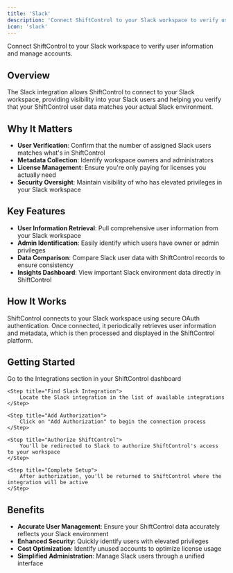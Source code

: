 ```yaml
---
title: 'Slack'
description: 'Connect ShiftControl to your Slack workspace to verify user information and manage accounts.'
icon: 'slack'
---
```



<p style={{fontSize: "large"}}>Connect ShiftControl to your Slack workspace to verify user information and manage accounts.</p>

## Overview

The Slack integration allows ShiftControl to connect to your Slack workspace, providing visibility into your Slack users and helping you verify that your ShiftControl user data matches your actual Slack environment.

## Why It Matters

- **User Verification**: Confirm that the number of assigned Slack users matches what's in ShiftControl
- **Metadata Collection**: Identify workspace owners and administrators
- **License Management**: Ensure you're only paying for licenses you actually need
- **Security Oversight**: Maintain visibility of who has elevated privileges in your Slack workspace

## Key Features

- **User Information Retrieval**: Pull comprehensive user information from your Slack workspace
- **Admin Identification**: Easily identify which users have owner or admin privileges
- **Data Comparison**: Compare Slack user data with ShiftControl records to ensure consistency
- **Insights Dashboard**: View important Slack environment data directly in ShiftControl

## How It Works

ShiftControl connects to your Slack workspace using secure OAuth authentication. Once connected, it periodically retrieves user information and metadata, which is then processed and displayed in the ShiftControl platform.

## Getting Started

<Steps>
    <Step title="Navigate to Integrations">
        Go to the Integrations section in your ShiftControl dashboard
    </Step>

    <Step title="Find Slack Integration">
        Locate the Slack integration in the list of available integrations
    </Step>

    <Step title="Add Authorization">
        Click on "Add Authorization" to begin the connection process
    </Step>

    <Step title="Authorize ShiftControl">
        You'll be redirected to Slack to authorize ShiftControl's access to your workspace
    </Step>

    <Step title="Complete Setup">
        After authorization, you'll be returned to ShiftControl where the integration will be active
    </Step>
</Steps>

## Benefits

- **Accurate User Management**: Ensure your ShiftControl data accurately reflects your Slack environment
- **Enhanced Security**: Quickly identify users with elevated privileges
- **Cost Optimization**: Identify unused accounts to optimize license usage
- **Simplified Administration**: Manage Slack users through a unified interface
